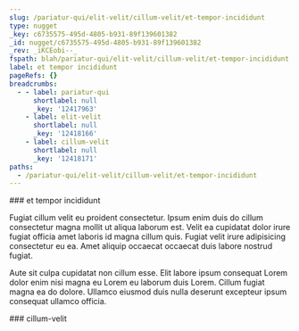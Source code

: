 ```yaml
---
slug: /pariatur-qui/elit-velit/cillum-velit/et-tempor-incididunt
type: nugget
_key: c6735575-495d-4805-b931-89f139601382
_id: nugget/c6735575-495d-4805-b931-89f139601382
_rev: _iKCEobi--_
fspath: blah/pariatur-qui/elit-velit/cillum-velit/et-tempor-incididunt.md
label: et tempor incididunt
pageRefs: {}
breadcrumbs:
  - - label: pariatur-qui
      shortlabel: null
      _key: '12417963'
    - label: elit-velit
      shortlabel: null
      _key: '12418166'
    - label: cillum-velit
      shortlabel: null
      _key: '12418171'
paths:
  - /pariatur-qui/elit-velit/cillum-velit/et-tempor-incididunt
---
```


<NuggetArea>
<Nugget slug="/pariatur-qui/elit-velit/cillum-velit/et-tempor-incididunt" type="nugget" _key="c6735575-495d-4805-b931-89f139601382" _id="nugget/c6735575-495d-4805-b931-89f139601382" _rev="_iKCEobi--_" fspath="blah/pariatur-qui/elit-velit/cillum-velit/et-tempor-incididunt.md" label="et tempor incididunt" paths="/pariatur-qui/elit-velit/cillum-velit/et-tempor-incididunt">
<NuggetBody>
### et tempor incididunt

Fugiat cillum velit eu proident consectetur. Ipsum enim duis do cillum consectetur magna mollit ut aliqua laborum est. Velit ea cupidatat dolor irure fugiat officia amet laboris id magna cillum quis. Fugiat velit irure adipisicing consectetur eu ea. Amet aliquip occaecat occaecat duis labore nostrud fugiat.

Aute sit culpa cupidatat non cillum esse. Elit labore ipsum consequat Lorem dolor enim nisi magna eu Lorem eu laborum duis Lorem. Cillum fugiat magna ea do dolore. Ullamco eiusmod duis nulla deserunt excepteur ipsum consequat ullamco officia.

</NuggetBody>
<Breadcrumbs>
<Crumbs>
<Crumb _key="12417963" label="pariatur-qui" /><Crumb _key="12418166" label="elit-velit" /><Crumb _key="12418171" label="cillum-velit" />
</Crumbs>
</Breadcrumbs>
</Nugget>

<NuggetsInbound>
</NuggetsInbound>
<NuggetsOutbound>
</NuggetsOutbound>
</NuggetArea>
<PassagesInbound>
<Passage direction="inbound" type="passage" _key="12418171" _id="passage/12418171" _rev="_iKCEoba--A" label="cillum-velit" passage="cillum-velit" fspath="blah/pariatur-qui/elit-velit/cillum-velit" paths="/pariatur-qui/elit-velit/cillum-velit" slug="/pariatur-qui/elit-velit/cillum-velit">
<NuggetBody>
### cillum-velit

</NuggetBody>
<Breadcrumbs>
<Crumbs>
<Crumb _key="12417963" label="pariatur-qui" /><Crumb _key="12418166" label="elit-velit" />
</Crumbs>
</Breadcrumbs>
</Passage>

</PassagesInbound>
<PassagesOutbound>
</PassagesOutbound>